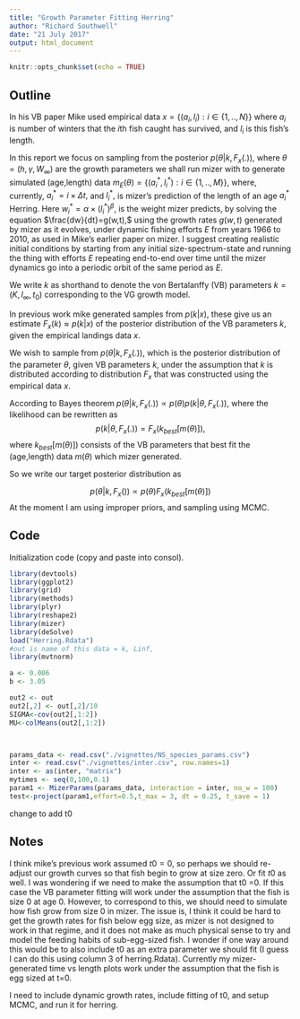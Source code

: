 ```yaml
---
title: "Growth Parameter Fitting Herring"
author: "Richard Southwell"
date: "21 July 2017"
output: html_document
---
```


```r
knitr::opts_chunk$set(echo = TRUE)
```

## Outline

In his VB paper Mike used empirical data $x = \{ (a_i,l_i) : i \in \{1,..,N \} \}$ where $a_i$ is number of winters that the $i$th fish caught has survived, and $l_i$ is this fish's length.

In this report we focus on sampling from the posterior $p(\theta|k,F_x(.)),$ where $\theta =(h,\gamma,W_{\infty})$ are the growth parameters we shall run mizer with to generate simulated (age,length) data $m_E(\theta) = \{ (a_i ^*,l_i ^*) : i \in \{1,..,M \} \}$, where, currently, $a_i ^* = i \times \Delta t,$ and $l_i ^*,$ is mizer's prediction of the length of an age $a_i ^*$ Herring. Here $w_i ^* = \alpha \times (l_i ^*)^\beta,$ is the weight mizer predicts, by solving the equation $\frac{dw}{dt}=g(w,t),$ using the growth rates $g(w,t)$ generated by mizer as it evolves, under dynamic fishing efforts $E$ from years 1966 to 2010, as used in Mike's earlier paper on mizer. I suggest creating realistic initial conditions by starting from any initial size-spectrum-state and running the thing with efforts $E$ repeating end-to-end over time until the mizer dynamics go into a periodic orbit of the same period as $E.$

We write $k$ as shorthand to denote the von Bertalanffy (VB) parameters $k = (K,l_{\infty},t_0)$ corresponding to the VG growth model.

In previous work mike generated samples from $p(k|x),$ these give us an estimate $F_x(k) \approx p(k|x)$ of the posterior distribution of the VB parameters $k,$ given the empirical landings data $x.$ 

We wish to sample from $p(\theta|k,F_x(.)),$ which is the posterior distribution of the parameter $\theta,$ given VB parameters $k,$ under the assumption that $k$ is distributed according to distribution $F_x$ that was constructed using the empirical data $x.$

According to Bayes theorem $p(\theta|k,F_x(.)) \propto p(\theta)p(k|\theta,F_x(.)),$ 
where the likelihood can be rewritten as $$p(k|\theta,F_x(.)) = F_x(k_{best}[m(\theta)]),$$ where $k_{best}[m(\theta)])$ consists of the VB parameters that best fit the (age,length) data $m(\theta)$ which mizer generated.

So we write our target posterior distribution as 

$$p(\theta|k,F_x()) \propto p(\theta) F_x(k_{best}[m(\theta)])$$
At the moment I am using improper priors, and sampling using MCMC.

## Code

Initialization code (copy and paste into consol).

```r
library(devtools)
library(ggplot2)
library(grid)
library(methods)
library(plyr)
library(reshape2)
library(mizer)
library(deSolve)
load("Herring.Rdata")
#out is name of this data = k, Linf, 
library(mvtnorm)

a <- 0.006
b <- 3.05

out2 <- out
out2[,2] <- out[,2]/10
SIGMA<-cov(out2[,1:2])
MU<-colMeans(out2[,1:2])



params_data <- read.csv("./vignettes/NS_species_params.csv")
inter <- read.csv("./vignettes/inter.csv", row.names=1)
inter <- as(inter, "matrix")
mytimes <- seq(0,100,0.1)
param1 <- MizerParams(params_data, interaction = inter, no_w = 100)
test<-project(param1,effort=0.5,t_max = 3, dt = 0.25, t_save = 1)
```

change to add t0

## Notes


I think mike's previous work assumed $t0=0$, so perhaps we should re-adjust our growth curves so that fish begin to grow at size zero. Or fit $t0$ as well.  I was wondering if we need to make the assumption that t0 =0. If this case the VB parameter fitting will work under the assumption that the fish is size 0 at age 0. However, to correspond to this, we should need to simulate how fish grow from size 0 in mizer. The issue is, I think it could be hard to get the growth rates for fish below egg size, as mizer is not designed to work in that regime, and it does not make as much physical sense to try and model the feeding habits of sub-egg-sized fish. I wonder if one way around this would be to also include t0 as an extra parameter we should fit (I guess I can do this using column 3 of herring.Rdata). Currently my mizer-generated time vs length plots work under the assumption that the fish is egg sized at t=0.

I need to include dynamic growth rates, include fitting of t0, and setup MCMC, and run it for herring.

